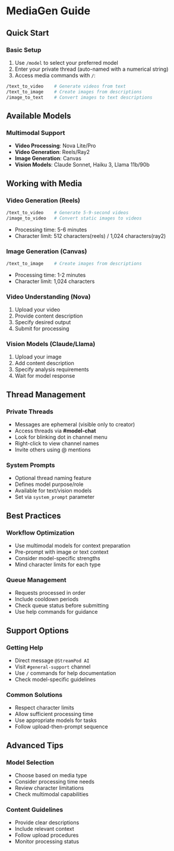 # MediaGen Guide

## Quick Start

### Basic Setup
1. Use `/model` to select your preferred model
2. Enter your private thread (auto-named with a numerical string)
3. Access media commands with `/`:
```bash
/text_to_video    # Generate videos from text
/text_to_image    # Create images from descriptions
/image_to_text    # Convert images to text descriptions
```

## Available Models

### Multimodal Support
* **Video Processing**: Nova Lite/Pro
* **Video Generation**: Reels/Ray2
* **Image Generation**: Canvas
* **Vision Models**: Claude Sonnet, Haiku 3, Llama 11b/90b

## Working with Media

### Video Generation (Reels)
```bash
/text_to_video    # Generate 5-9-second videos
/image_to_video   # Convert static images to videos
```
* Processing time: 5-6 minutes
* Character limit: 512 characters(reels) / 1,024 characters(ray2)

### Image Generation (Canvas)
```bash
/text_to_image    # Create images from descriptions
```
* Processing time: 1-2 minutes
* Character limit: 1,024 characters

### Video Understanding (Nova)
1. Upload your video
2. Provide content description
3. Specify desired output
4. Submit for processing

### Vision Models (Claude/Llama)
1. Upload your image
2. Add content description
3. Specify analysis requirements
4. Wait for model response

## Thread Management

### Private Threads
* Messages are ephemeral (visible only to creator)
* Access threads via **#model-chat**
* Look for blinking dot in channel menu
* Right-click to view channel names
* Invite others using @ mentions

### System Prompts
* Optional thread naming feature
* Defines model purpose/role
* Available for text/vision models
* Set via `system_prompt` parameter

## Best Practices

### Workflow Optimization
* Use multimodal models for context preparation
* Pre-prompt with image or text context
* Consider model-specific strengths
* Mind character limits for each type

### Queue Management
* Requests processed in order
* Include cooldown periods
* Check queue status before submitting
* Use help commands for guidance

## Support Options

### Getting Help
* Direct message `@StreamPod AI`
* Visit `#general-support` channel
* Use `/` commands for help documentation
* Check model-specific guidelines

### Common Solutions
* Respect character limits
* Allow sufficient processing time
* Use appropriate models for tasks
* Follow upload-then-prompt sequence

## Advanced Tips

### Model Selection
* Choose based on media type
* Consider processing time needs
* Review character limitations
* Check multimodal capabilities

### Content Guidelines
* Provide clear descriptions
* Include relevant context
* Follow upload procedures
* Monitor processing status
